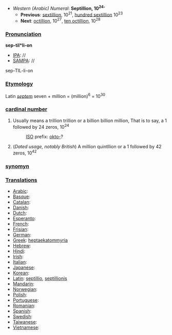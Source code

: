 *''Western (Arabic) Numeral'': '''Septillion, 10<sup>24</sup>''''
**'''Previous''': [[sextillion]], 10<sup>21</sup>, [[hundred sextillion]] 10<sup>23</sup>
**'''Next''': [[octillion]], 10<sup>27</sup>, [[ten octillion]], 10<sup>28</sup>

===[[Pronunciation]]===

'''sep-til*li-on'''
*[[IPA]]: //
*[[SAMPA]]: //
sep-TIL-li-on
===[[Etymology]]===
Latin ''[[septem]]'' seven + million = (million)<sup>6</sup> = 10<sup>30</sup>

===[[cardinal number]]===
#Usually means a trillion trillion or a billion billion million, That is to say, a 1 followed by 24 zeros, 10<sup>24</sup>
#:[[ISO]] prefix: [[okto-]]?
#(''Dated usage, notably British'') A million quintllion or a 1 followed by 42 zeros, 10<sup>42</sup>

===[[synomyn]]===
===[[Translations]]===

*[[Arabic]]:
*[[Basque]]:
*[[Catalan]]:
*[[Danish]]:
*[[Dutch]]:
*[[Esperanto]]:
*[[French]]:
*[[Frisian]]:
*[[German]]:
*[[Greek]]: [[heptaekatommyria]]
*[[Hebrew]]:
*[[Hindi]]:
*[[Irish]]:
*[[Italian]]:
*[[Japanese]]:
*[[Korean]]:
*[[Latin]]: [[septillio]], [[septillionis]]
*[[Mandarin]]:
*[[Norwegian]]:
*[[Polish]]:
*[[Portuguese]]:
*[[Romanian]]:
*[[Spanish]]:
*[[Swedish]]:
*[[Taiwanese]]:
*[[Vietnamese]]: